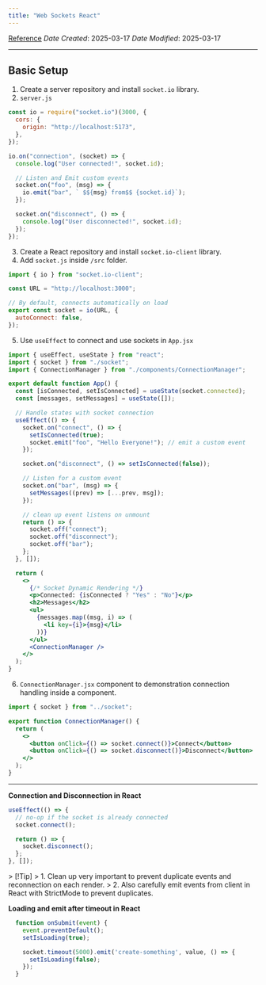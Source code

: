 ```yaml
---
title: "Web Sockets React"
---
```



[Reference](https://socket.io/how-to/use-with-react)
*Date Created*: 2025-03-17
*Date Modified*: 2025-03-17

---
## Basic Setup

1. Create a server repository and install `socket.io` library.
2. `server.js`
```js
const io = require("socket.io")(3000, {
  cors: {
    origin: "http://localhost:5173",
  },
});

io.on("connection", (socket) => {
  console.log("User connected!", socket.id);

  // Listen and Emit custom events
  socket.on("foo", (msg) => {
    io.emit("bar", ` $${msg} from$$ {socket.id}`);
  });

  socket.on("disconnect", () => {
    console.log("User disconnected!", socket.id);
  });
});
```

3. Create a React repository and install `socket.io-client` library.
4. Add `socket.js` inside `/src` folder.
```js
import { io } from "socket.io-client";

const URL = "http://localhost:3000";

// By default, connects automatically on load
export const socket = io(URL, {
  autoConnect: false,
});
```

5. Use `useEffect` to connect and use sockets in `App.jsx`
```jsx
import { useEffect, useState } from "react";
import { socket } from "./socket";
import { ConnectionManager } from "./components/ConnectionManager";

export default function App() {
  const [isConnected, setIsConnected] = useState(socket.connected);
  const [messages, setMessages] = useState([]);

  // Handle states with socket connection
  useEffect(() => {
    socket.on("connect", () => {
      setIsConnected(true);
      socket.emit("foo", "Hello Everyone!"); // emit a custom event
    });

    socket.on("disconnect", () => setIsConnected(false));

    // Listen for a custom event
    socket.on("bar", (msg) => {
      setMessages((prev) => [...prev, msg]);
    });

    // clean up event listens on unmount
    return () => {
      socket.off("connect");
      socket.off("disconnect");
      socket.off("bar");
    };
  }, []);

  return (
    <>
      {/* Socket Dynamic Rendering */}
      <p>Connected: {isConnected ? "Yes" : "No"}</p>
      <h2>Messages</h2>
      <ul>
        {messages.map((msg, i) => (
          <li key={i}>{msg}</li>
        ))}
      </ul>
      <ConnectionManager />
    </>
  );
}
```

6. `ConnectionManager.jsx` component to demonstration connection handling inside a component.
```jsx
import { socket } from "../socket";

export function ConnectionManager() {
  return (
    <>
      <button onClick={() => socket.connect()}>Connect</button>
      <button onClick={() => socket.disconnect()}>Disconnect</button>
    </>
  );
}
```

---

**Connection and Disconnection in React**

```jsx
useEffect(() => {
  // no-op if the socket is already connected
  socket.connect();

  return () => {
    socket.disconnect();
  };
}, []);
```

&gt; [!Tip]
&gt; 1. Clean up very important to prevent duplicate events and reconnection on each render.
&gt; 2. Also carefully emit events from client in React with StrictMode to prevent duplicates.

**Loading and emit after timeout in React**

```jsx
  function onSubmit(event) {
    event.preventDefault();
    setIsLoading(true);

    socket.timeout(5000).emit('create-something', value, () => {
      setIsLoading(false);
    });
  }
```
